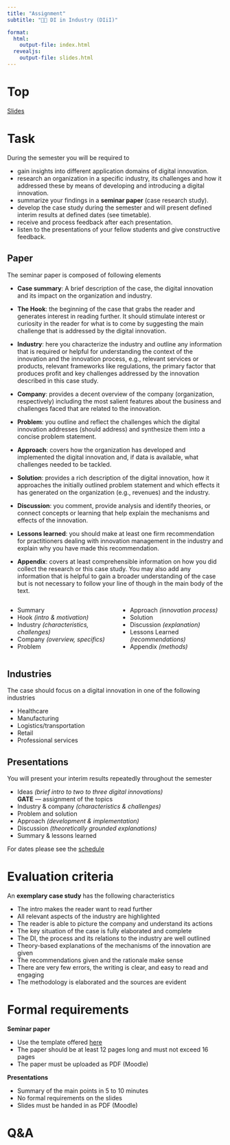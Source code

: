 ```yaml
---
title: "Assignment"  
subtitle: "🧑‍🔬 DI in Industry (DIiI)"

format: 
  html:
    output-file: index.html
  revealjs:
    output-file: slides.html 
---
```


# Top{visibility="hidden" .slide-link-hidden .unlisted}
[Slides](slides.html)

# Task

During the semester you will be required to

::: {.incremental}
- gain insights into different application domains of digital innovation.
- research an organization in a specific industry, its challenges and how it addressed these by means of developing and introducing a digital innovation. 
- summarize your findings in a __seminar paper__ (case research study).
- develop the case study during the semester and will present defined interim results at defined dates (see timetable).
- receive and process feedback after each presentation.
- listen to the presentations of your fellow students and give constructive feedback.
:::

## Paper

The seminar paper is composed of following elements

::: {.notes}

- __Case summary__: A brief description of the case, the digital innovation and its impact on the organization and industry.

- __The Hook__: the beginning of the case that grabs the reader and generates interest in reading further. It should stimulate interest or curiosity in the reader for what is to come by suggesting the main challenge that is addressed by the digital innovation.

- __Industry__: here you characterize the industry and outline any information that is required or helpful for understanding the context of the innovation and the innovation process, e.g., relevant services or products, relevant frameworks like regulations, the primary factor that produces profit and key challenges addressed by the innovation described in this case study.

- __Company__: provides a decent overview of the company (organization, respectively) including the most salient features about the business and challenges faced that are related to the innovation.

- __Problem__: you outline and reflect the challenges which the digital innovation addresses (should address) and synthesize them into a concise problem statement.

- __Approach__: covers how the organization has developed and implemented the digital innovation and, if data is available, what challenges needed to be tackled.

- __Solution__: provides a rich description of the digital innovation, how it approaches the initially outlined problem statement and which effects it has generated on the organization (e.g., revenues) and the industry.

- __Discussion__: you comment, provide analysis and identify theories, or connect concepts or learning that help explain the mechanisms and effects of the innovation. 

- __Lessons learned__: you should make at least one firm recommendation for practitioners dealing with innovation management in the industry and explain why you have made this recommendation.

- __Appendix__: covers at least comprehensible information on how you did collect the research or this case study. You may also add any information that is helpful to gain a broader understanding of the case but is not necessary to follow your line of though in the main body of the text.

:::

:::: {.columns .html-hidden}
::: {.column}
::: {.incremental}
- Summary
- Hook *(intro & motivation)*
- Industry *(characteristics, challenges)*
- Company *(overview, specifics)*
- Problem
:::
:::
::: {.column}
::: {.incremental}
- Approach *(innovation process)*
- Solution
- Discussion *(explanation)*
- Lessons Learned *(recommendations)*
- Appendix *(methods)*
:::
:::
::::

## Industries

The case should focus on a digital innovation in one of the following industries

- Healthcare
- Manufacturing
- Logistics/transportation
- Retail
- Professional services

## Presentations

You will present your interim results repeatedly throughout the semester

::: {.incremental}
- Ideas *(brief intro to two to three digital innovations)*  
  __GATE__ — assignment of the topics
- Industry & company *(characteristics & challenges)*
- Problem and solution
- Approach *(development & implementation)*
- Discussion *(theoretically grounded explanations)*
- Summary & lessons learned 

For dates please see the [schedule](../0/index.html#schedule)
:::

# Evaluation criteria

An __exemplary case study__ has the following characteristics 

::: {.incremental}

- The intro makes the reader want to read further
- All relevant aspects of the industry are highlighted
- The reader is able to picture the company and understand its actions
- The key situation of the case is fully elaborated and complete
- The DI, the process and its relations to the industry are well outlined
- Theory-based explanations of the mechanisms of the innovation are given
- The recommendations given and the rationale make sense
- There are very few errors, the writing is clear, and easy to read and engaging
- The methodology is elaborated and the sources are evident

:::

# Formal requirements

::: {.incremental}

__Seminar paper__

- Use the template offered [here](assets/DI-in-Industry_Case-Study_Template.docx) 
- The paper should be at least 12 pages long and must not exceed 16 pages
- The paper must be uploaded as PDF (Moodle)

__Presentations__

- Summary of the main points in 5 to 10 minutes
- No formal requirements on the slides
- Slides must be handed in as PDF (Moodle)

:::

# Q&A {.html-hidden .unlisted background-color=black}